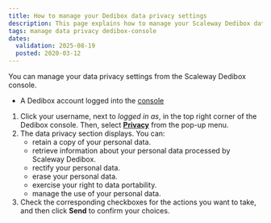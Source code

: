 ```yaml
---
title: How to manage your Dedibox data privacy settings
description: This page explains how to manage your Scaleway Dedibox data privacy settings.
tags: manage data privacy dedibox-console
dates:
  validation: 2025-08-19
  posted: 2020-03-12
---
```



You can manage your data privacy settings from the Scaleway Dedibox console.

<Requirements />

- A Dedibox account logged into the [console](https://console.online.net)

1. Click your username, next to _logged in as_, in the top right corner of the Dedibox console. Then, select **[Privacy](https://account.scaleway.com/?service=dediboxen/account/privacy)** from the pop-up menu.
2. The data privacy section displays. You can:
    - retain a copy of your personal data.
    - retrieve information about your personal data processed by Scaleway Dedibox.
    - rectify your personal data.
    - erase your personal data.
    - exercise your right to data portability.
    - manage the use of your personal data.
3. Check the corresponding checkboxes for the actions you want to take, and then click **Send** to confirm your choices.
